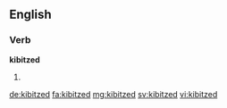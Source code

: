 ==English==

===Verb===
'''kibitzed'''

# {{en-past of|kibitz}}

[[de:kibitzed]]
[[fa:kibitzed]]
[[mg:kibitzed]]
[[sv:kibitzed]]
[[vi:kibitzed]]